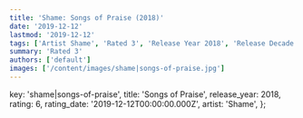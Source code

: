 ```yaml
---
title: 'Shame: Songs of Praise (2018)'
date: '2019-12-12'
lastmod: '2019-12-12'
tags: ['Artist Shame', 'Rated 3', 'Release Year 2018', 'Release Decade 2010']
summary: 'Rated 3'
authors: ['default']
images: ['/content/images/shame|songs-of-praise.jpg']
---
```


  key: 'shame|songs-of-praise',
  title: 'Songs of Praise',
  release_year: 2018,
  rating: 6,
  rating_date: '2019-12-12T00:00:00.000Z',
  artist: 'Shame',
};

<MusicRating data={data} />
